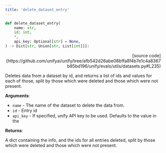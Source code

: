 ```yaml
---
title: 'delete_dataset_entry'
---
```


```python
def delete_dataset_entry(
    name: str,
    id: int,
    *,
    api_key: Optional[str] = None,
) -> Dict[str, Union[str, List[int]]]:
```

<p align="right">[source code](https://github.com/unifyai/unify/tree/afb542d26abe08bffa8f4b7e1c4a8367b85bd196/unify/evals/utils/datasets.py#L235)</p>

Deletes data from a dataset by id, and returns a list of ids and values for each
of those, split by those which were deleted and those which were not present.

**Arguments**:

- `name` - The name of the dataset to delete the data from.
- `id` - Entry id
- `api_key` - If specified, unify API key to be used. Defaults to the value in the



**Returns**:

A dict containing the info, and the ids for all entries deleted, split by those
which were deleted and those which were not present.
